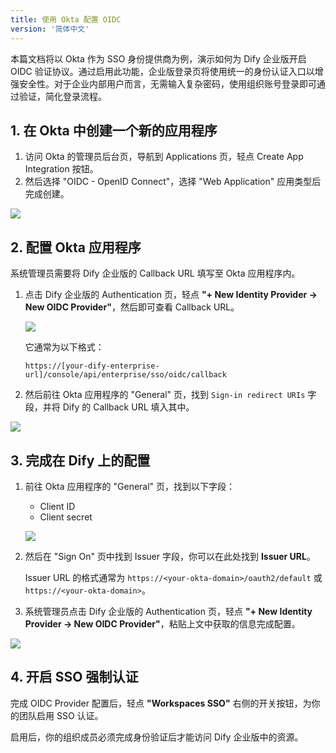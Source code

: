 ```yaml
---
title: 使用 Okta 配置 OIDC
version: '简体中文'
---
```


本篇文档将以 Okta 作为 SSO 身份提供商为例，演示如何为 Dify 企业版开启 OIDC 验证协议。通过启用此功能，企业版登录页将使用统一的身份认证入口以增强安全性。对于企业内部用户而言，无需输入复杂密码，使用组织账号登录即可通过验证，简化登录流程。

## 1. 在 Okta 中创建一个新的应用程序

1. 访问 Okta 的管理员后台页，导航到 Applications 页，轻点 Create App Integration 按钮。
2. 然后选择 "OIDC - OpenID Connect"，选择 "Web Application" 应用类型后完成创建。

![](/zh-cn/images/okta-oidc-1.png)

## 2. 配置 Okta 应用程序

系统管理员需要将 Dify 企业版的 Callback URL 填写至 Okta 应用程序内。

1. 点击 Dify 企业版的 Authentication 页，轻点 **"+ New Identity Provider → New OIDC Provider"**，然后即可查看 Callback URL。

   ![](/zh-cn/images/okta-oidc-3.png)

   它通常为以下格式：

   ```
   https://[your-dify-enterprise-url]/console/api/enterprise/sso/oidc/callback
   ```

2. 然后前往 Okta 应用程序的 "General" 页，找到 `Sign-in redirect URIs` 字段，并将 Dify 的 Callback URL 填入其中。

![](/zh-cn/images/okta-oidc-4.png)

## 3. 完成在 Dify 上的配置

1. 前往 Okta 应用程序的 "General" 页，找到以下字段：
   * Client ID
   * Client secret

   ![](/zh-cn/images/okta-oidc-5.png)

2. 然后在 "Sign On" 页中找到 Issuer 字段，你可以在此处找到 **Issuer URL**。

   Issuer URL 的格式通常为 `https://<your-okta-domain>/oauth2/default` 或 `https://<your-okta-domain>`。

3. 系统管理员点击 Dify 企业版的 Authentication 页，轻点 **"+ New Identity Provider → New OIDC Provider"**，粘贴上文中获取的信息完成配置。

![](/zh-cn/images/okta-oidc-6.png)

## 4. 开启 SSO 强制认证

完成 OIDC Provider 配置后，轻点 **"Workspaces SSO"** 右侧的开关按钮，为你的团队启用 SSO 认证。

启用后，你的组织成员必须完成身份验证后才能访问 Dify 企业版中的资源。